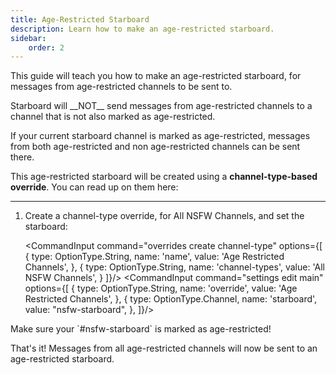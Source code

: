 ```yaml
---
title: Age-Restricted Starboard
description: Learn how to make an age-restricted starboard.
sidebar:
    order: 2
---
```



This guide will teach you how to make an age-restricted starboard, for messages from age-restricted channels to be sent to.

<Aside type="note">
  Starboard will __NOT__ send messages from age-restricted channels to a channel that is not also marked as age-restricted.

  If your current starboard channel is marked as age-restricted, messages from both age-restricted and non age-restricted channels can be sent there.
</Aside>


This age-restricted starboard will be created using a **channel-type-based override**. You can read up on them here:

<LinkCard title="Channel-Type-Based Overrides" href="../../overrides/channel-type-based"/>


---

<Steps>

1.  Create a channel-type override, for All NSFW Channels, and set the starboard:

    <CommandInput command="overrides create channel-type" options={[
        {
            type: OptionType.String,
            name: 'name',
            value: 'Age Restricted Channels',
        },
        {
            type: OptionType.String,
            name: 'channel-types',
            value: 'All NSFW Channels',
        }
    ]}/>
    <CommandInput command="settings edit main" options={[
        {
            type: OptionType.String,
            name: 'override',
            value: 'Age Restricted Channels',
        },
        {
            type: OptionType.Channel,
            name: 'starboard',
            value: "nsfw-starboard",
        },
    ]}/>

</Steps>

<Aside type="note" title="Be careful!">
  Make sure your `#nsfw-starboard` is marked as age-restricted!
</Aside>

That's it!  Messages from all age-restricted channels will now be sent to an age-restricted starboard.
